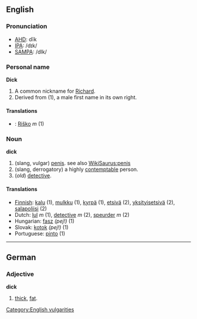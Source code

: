 ==English==
===Pronunciation===
*[[w:AHD|AHD]]: dĭk
*[[w:IPA|IPA]]: /dɪk/
*[[w:SAMPA|SAMPA]]: /dIk/

===Personal name===
'''Dick'''

#A common nickname for [[Richard]].
#Derived from (1), a male first name in its own right.

====Translations====
*{{sk}}: [[Riško]] ''m'' (1)

===Noun===
'''dick'''

#(slang, vulgar) [[penis]]. see also [[WikiSaurus:penis]]
#(slang, derrogatory) a highly [[contemptable]] person.
#(''old'') [[detective]].

====Translations====
*[[Finnish]]: [[kalu]] (1), [[mulkku]] (1), [[kyrpä]] (1), [[etsivä]] (2), [[yksityisetsivä]] (2), [[salapoliisi]] (2)
*Dutch: [[lul]] ''m'' (1), [[detective]] ''m'' (2), [[speurder]] ''m'' (2)
*Hungarian: [[fasz]] ''(pej!)'' (1)
*Slovak: [[kotok]] ''(pej!)'' (1)
*Portuguese: [[pinto]] (1)
----

==German==
===Adjective===
'''dick'''

#[[thick]], [[fat]].

[[Category:English vulgarities]]
